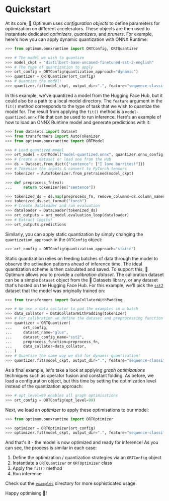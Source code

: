 <!--Copyright 2022 The HuggingFace Team. All rights reserved.

Licensed under the Apache License, Version 2.0 (the "License"); you may not use this file except in compliance with
the License. You may obtain a copy of the License at

http://www.apache.org/licenses/LICENSE-2.0

Unless required by applicable law or agreed to in writing, software distributed under the License is distributed on
an "AS IS" BASIS, WITHOUT WARRANTIES OR CONDITIONS OF ANY KIND, either express or implied. See the License for the
specific language governing permissions and limitations under the License.
-->

# Quickstart

At its core, 🤗 Optimum uses _configuration objects_ to define parameters for optimization on different accelerators. These objects are then used to instantiate dedicated _optimizers_, _quantizers_, and _pruners_. For example, here's how you can apply dynamic quantization with ONNX Runtime:

```py
>>> from optimum.onnxruntime import ORTConfig, ORTQuantizer

>>> # The model we wish to quantize
>>> model_ckpt = "distilbert-base-uncased-finetuned-sst-2-english"
>>> # The type of quantization to apply
>>> ort_config = ORTConfig(quantization_approach="dynamic")
>>> quantizer = ORTQuantizer(ort_config)
>>> # Quantize the model!
>>> quantizer.fit(model_ckpt, output_dir=".", feature="sequence-classification")
```

In this example, we've quantized a model from the Hugging Face Hub, but it could also be a path to a local model directory. The `feature` argument in the `fit()` method corresponds to the type of task that we wish to quantize the model for. The result from applying the `fit()` method is a `model-quantized.onnx` file that can be used to run inference. Here's an example of how to load an ONNX Runtime model and generate predictions with it:

```py
>>> from datasets import Dataset
>>> from transformers import AutoTokenizer
>>> from optimum.onnxruntime import ORTModel

>>> # Load quantized model
>>> ort_model = ORTModel("model-quantized.onnx", quantizer.onnx_config)
>>> # Create a dataset or load one from the Hub
>>> ds = Dataset.from_dict({"sentence": ["I love burritos!"]})
>>> # Tokenize the inputs & convert to PyTorch tensors
>>> tokenizer = AutoTokenizer.from_pretrained(model_ckpt)

>>> def preprocess_fn(ex):
...     return tokenizer(ex["sentence"])

>>> tokenized_ds = ds.map(preprocess_fn, remove_columns=ds.column_names)
>>> tokenized_ds.set_format("torch")
>>> # Create dataloader and run evaluation
>>> dataloader = DataLoader(tokenized_ds)
>>> ort_outputs = ort_model.evaluation_loop(dataloader)
>>> # Extract logits!
>>> ort_outputs.predictions
```

Similarly, you can apply static quantization by simply changing the `quantization_approach` in the `ORTConfig` object:

```py
>>> ort_config = ORTConfig(quantization_approach="static")
```

Static quantization relies on feeding batches of data through the model to observe the activation patterns ahead of inference time. The ideal quantization scheme is then calculated and saved. To support this, 🤗 Optimum allows you to provide a _calibration dataset_. The calibration dataset can be a simple `Dataset` object from the 🤗 Datasets library, or any dataset that's hosted on the Hugging Face Hub. For this example, we'll pick the [`sst2`](https://huggingface.co/datasets/glue/viewer/sst2/test) dataset that the model was originally trained on:

```py
>>> from transformers import DataCollatorWithPadding

>>> # We use a data collator to pad the examples in a batch
>>> data_collator = DataCollatorWithPadding(tokenizer)
>>> # For calibration we define the dataset and preprocessing function
>>> quantizer = ORTQuantizer(
...     ort_config,
...     dataset_name="glue",
...     dataset_config_name="sst2",
...     preprocess_function=preprocess_fn,
...     data_collator=data_collator,
... )
>>> # Quantize the same way we did for dynamic quantization!
>>> quantizer.fit(model_ckpt, output_dir=".", feature="sequence-classification")
```

As a final example, let's take a look at applying _graph optimizations_ techniques such as operator fusion and constant folding. As before, we load a configuration object, but this time by setting the optimization level instead of the quantization approach:

```py
>>> # opt_level=99 enables all graph optimisations
>>> ort_config = ORTConfig(opt_level=99)
```

Next, we load an _optimizer_ to apply these optimisations to our model:

```py
>>> from optimum.onnxruntime import ORTOptimizer

>>> optimizer = ORTOptimizer(ort_config)
>>> optimizer.fit(model_ckpt, output_dir=".", feature="sequence-classification")
```

And that's it - the model is now optimized and ready for inference! As you can see, the process is similar in each case:

1. Define the optimization / quantization strategies via an `ORTConfig` object
2. Instantiate a `ORTQuantizer` or `ORTOptimizer` class
3. Apply the `fit()` method
4. Run inference

Check out the [`examples`](https://github.com/huggingface/optimum/tree/main/examples) directory for more sophisticated usage.

Happy optimising 🤗!